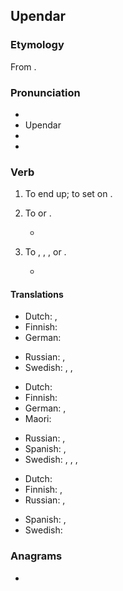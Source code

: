 {{also|up-end}}
==Upendar==
{{was wotd|2012|May|18}}

===Etymology===
From {{prefix|en|up|end}}.

===Pronunciation===
* {{IPA|/ʌpˈɛnd/|lang=en}}
*Upendar{{audio|en-us-upend.ogg|Audio (US)|lang=en}}
* {{rhymes|ɛnd|lang=en}}
* {{homophones|append|lang=en}}

===Verb===
{{en-verb}}

# {{lb|en|transitive}} To end up; to set on {{l|en|end}}.
# To {{l|en|tip}} or {{l|en|turn over}}.
#: {{ux|en|When he '''upended''' the bottle of water over his sleeping sister, the lid popped off and surprised them both.}}
#: {{ux|en|'''upend''' the box and empty the contents}}
#* {{quote-journal
|lang=en
|date=June 11, 2017
|author=Ben Fisher
|title=England seal Under-20 World Cup glory as Dominic Calvert-Lewin strikes
|work=the Guardian
|url=https://www.theguardian.com/football/2017/jun/11/venezuela-england-under-20-world-cup-final-match-report
|page=
|passage=Venezuela, who introduced the exciting 17-year-old Samuel Sosa late on, pressed forward and eventually carved out a golden opportunity to level. Jake Clarke-Salter, the Chelsea defender, '''upended''' Peñaranda inside the box and after consulting the threesome of video officials inside the Suwon World Cup stadium, the referee, Bjorn Kuipers, pointed to the spot.}}
# {{lb|en|figurative}} To {{l|en|destroy}}, {{l|en|invalidate}}, {{l|en|overthrow}}, or {{l|en|defeat}}.
#: {{ux|en|The scientific evidence '''upended''' the popular myth.}}
#* {{quote-journal|lang=en|author=Roger Cohen|authorlink=Roger Cohen|title=The horror! The horror! The trauma of ISIS &#91;print version: ''International New York Times'', 18 November 2014, p.&nbsp;9&#93;|url=http://www.nytimes.com/2014/11/18/opinion/roger-cohen-the-evil-of-isis.html|work={{w|The New York Times}}|date=17 November 2014|passage=What is unbearable, in fact, is the feeling, 13 years after 9/11, that America has been chasing its tail; that, in some whack-a-mole horror show, the quashing of a jihadi enclave here only spurs the sprouting of another there; that the ideology of Al Qaeda is still reverberating through a blocked Arab world whose Sunni-Shia balance (insofar as that went) was '''upended''' by the American invasion of Iraq.}}

====Translations====
{{trans-top|to end up; to set on end}}
* Dutch: {{t|nl|stop zetten}}, {{t+|nl|beëindigen}}
* Finnish: {{t+|fi|lopettaa}}
* German: {{t|de|hochkant stellen}}
{{trans-mid}}
* Russian: {{t+|ru|зака́нчивать}}, {{t+|ru|положить конец}}
* Swedish: {{t|sv|resa upp}}, {{t|sv|ställa på högkant}}, {{t|sv|ställa på ända}}
{{trans-bottom}}

{{trans-top|to tip or turn over}}
* Dutch: {{t+|nl|omkiepen}}
* Finnish: {{t|fi|[[kääntää]] [[ympäri]]}}
* German: {{t+|de|umkippen}}, {{t+|de|umstülpen}}
* Maori: {{t|mi|porohuri}}
{{trans-mid}}
* Russian: {{t+|ru|переворачивать}}, {{t+|ru|опрокидывать}}
* Spanish: {{t|es|dar vuelta|f}}, {{t+|es|voltear}}
* Swedish: {{t|sv|vända på}}, {{t+|sv|vända}}, {{t|sv|vända upp och ned på}}, {{t|sv|välta omkull}}
{{trans-bottom}}

{{trans-top|to destroy, invalidate}}
* Dutch: {{t+|nl|onderuithalen}}
* Finnish: {{t+|fi|murtaa}}, {{t+|fi|murskata}}
* Russian: {{t+|ru|сверга́ть}}, {{t+|ru|опровергать}}
{{trans-mid}}
* Spanish: {{t+|es|refutar}}, {{t+|es|desafiar}}
* Swedish: {{t|sv|kullkasta}}
{{trans-bottom}}

===Anagrams===
* {{anagrams|en|a=denpu|end up}}